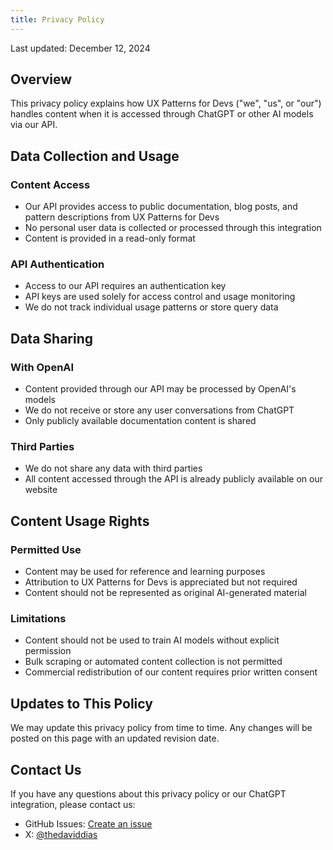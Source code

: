```yaml
---
title: Privacy Policy
---
```


Last updated: December 12, 2024

## Overview

This privacy policy explains how UX Patterns for Devs ("we", "us", or "our") handles content when it is accessed through ChatGPT or other AI models via our API.

## Data Collection and Usage

### Content Access

- Our API provides access to public documentation, blog posts, and pattern descriptions from UX Patterns for Devs
- No personal user data is collected or processed through this integration
- Content is provided in a read-only format

### API Authentication

- Access to our API requires an authentication key
- API keys are used solely for access control and usage monitoring
- We do not track individual usage patterns or store query data

## Data Sharing

### With OpenAI

- Content provided through our API may be processed by OpenAI's models
- We do not receive or store any user conversations from ChatGPT
- Only publicly available documentation content is shared

### Third Parties

- We do not share any data with third parties
- All content accessed through the API is already publicly available on our website

## Content Usage Rights

### Permitted Use

- Content may be used for reference and learning purposes
- Attribution to UX Patterns for Devs is appreciated but not required
- Content should not be represented as original AI-generated material

### Limitations

- Content should not be used to train AI models without explicit permission
- Bulk scraping or automated content collection is not permitted
- Commercial redistribution of our content requires prior written consent

## Updates to This Policy

We may update this privacy policy from time to time. Any changes will be posted on this page with an updated revision date.

## Contact Us

If you have any questions about this privacy policy or our ChatGPT integration, please contact us:

- GitHub Issues: [Create an issue](https://github.com/thedaviddias/ux-patterns-for-developers/issues/new)
- X: [@thedaviddias](https://ddias.link/x)
